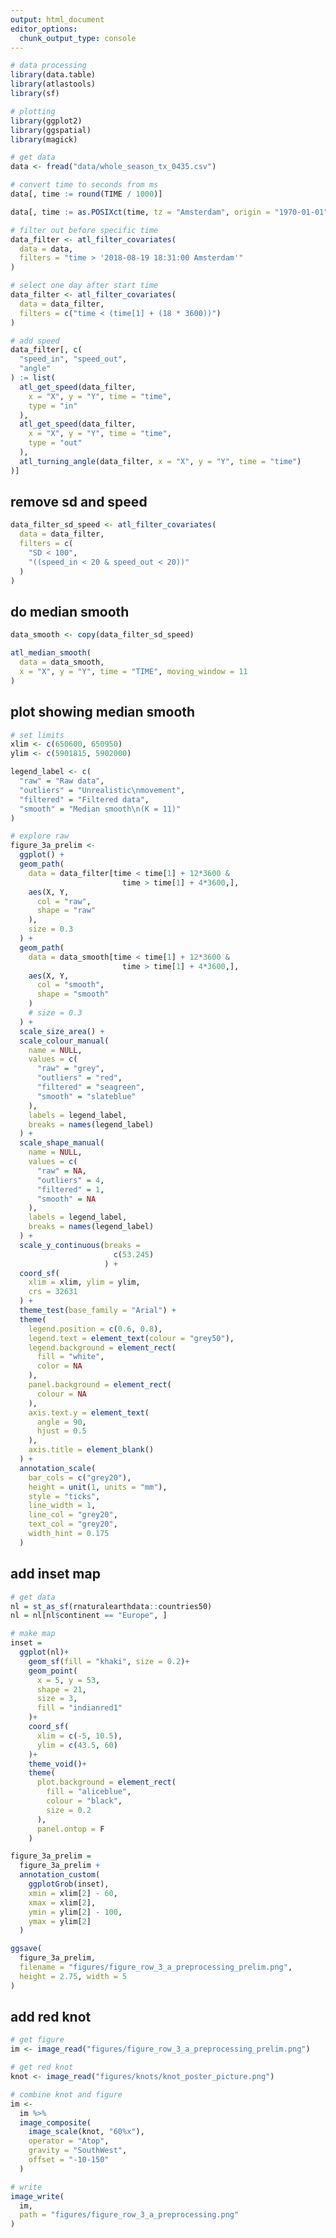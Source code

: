```yaml
---
output: html_document
editor_options: 
  chunk_output_type: console
---
```


```r
# data processing
library(data.table)
library(atlastools)
library(sf)

# plotting
library(ggplot2)
library(ggspatial)
library(magick)
```

```r
# get data
data <- fread("data/whole_season_tx_0435.csv")

# convert time to seconds from ms
data[, time := round(TIME / 1000)]

data[, time := as.POSIXct(time, tz = "Amsterdam", origin = "1970-01-01")]
```

```r
# filter out before specific time
data_filter <- atl_filter_covariates(
  data = data,
  filters = "time > '2018-08-19 18:31:00 Amsterdam'"
)

# select one day after start time
data_filter <- atl_filter_covariates(
  data = data_filter,
  filters = c("time < (time[1] + (18 * 3600))")
)
```

```r
# add speed
data_filter[, c(
  "speed_in", "speed_out",
  "angle"
) := list(
  atl_get_speed(data_filter,
    x = "X", y = "Y", time = "time",
    type = "in"
  ),
  atl_get_speed(data_filter,
    x = "X", y = "Y", time = "time",
    type = "out"
  ),
  atl_turning_angle(data_filter, x = "X", y = "Y", time = "time")
)]
```

## remove sd and speed

```r
data_filter_sd_speed <- atl_filter_covariates(
  data = data_filter,
  filters = c(
    "SD < 100",
    "((speed_in < 20 & speed_out < 20))"
  )
)
```

## do median smooth

```r
data_smooth <- copy(data_filter_sd_speed)

atl_median_smooth(
  data = data_smooth,
  x = "X", y = "Y", time = "TIME", moving_window = 11
)
```

## plot showing median smooth

```r
# set limits
xlim <- c(650600, 650950)
ylim <- c(5901815, 5902000)

legend_label <- c(
  "raw" = "Raw data",
  "outliers" = "Unrealistic\nmovement",
  "filtered" = "Filtered data",
  "smooth" = "Median smooth\n(K = 11)"
)

# explore raw
figure_3a_prelim <-
  ggplot() +
  geom_path(
    data = data_filter[time < time[1] + 12*3600 &
                         time > time[1] + 4*3600,],
    aes(X, Y,
      col = "raw",
      shape = "raw"
    ),
    size = 0.3
  ) +
  geom_path(
    data = data_smooth[time < time[1] + 12*3600 &
                         time > time[1] + 4*3600,],
    aes(X, Y,
      col = "smooth",
      shape = "smooth"
    )
    # size = 0.3
  ) +
  scale_size_area() +
  scale_colour_manual(
    name = NULL,
    values = c(
      "raw" = "grey",
      "outliers" = "red",
      "filtered" = "seagreen",
      "smooth" = "slateblue"
    ),
    labels = legend_label,
    breaks = names(legend_label)
  ) +
  scale_shape_manual(
    name = NULL,
    values = c(
      "raw" = NA,
      "outliers" = 4,
      "filtered" = 1,
      "smooth" = NA
    ),
    labels = legend_label,
    breaks = names(legend_label)
  ) +
  scale_y_continuous(breaks = 
                       c(53.245)
                     ) +
  coord_sf(
    xlim = xlim, ylim = ylim,
    crs = 32631
  ) +
  theme_test(base_family = "Arial") +
  theme(
    legend.position = c(0.6, 0.8),
    legend.text = element_text(colour = "grey50"),
    legend.background = element_rect(
      fill = "white",
      color = NA
    ),
    panel.background = element_rect(
      colour = NA
    ),
    axis.text.y = element_text(
      angle = 90,
      hjust = 0.5
    ),
    axis.title = element_blank()
  ) +
  annotation_scale(
    bar_cols = c("grey20"),
    height = unit(1, units = "mm"),
    style = "ticks",
    line_width = 1,
    line_col = "grey20",
    text_col = "grey20",
    width_hint = 0.175
  )
```

## add inset map

```r
# get data
nl = st_as_sf(rnaturalearthdata::countries50)
nl = nl[nl$continent == "Europe", ]

# make map
inset =
  ggplot(nl)+
    geom_sf(fill = "khaki", size = 0.2)+
    geom_point(
      x = 5, y = 53,
      shape = 21,
      size = 3,
      fill = "indianred1"
    )+
    coord_sf(
      xlim = c(-5, 10.5),
      ylim = c(43.5, 60)
    )+
    theme_void()+
    theme(
      plot.background = element_rect(
        fill = "aliceblue",
        colour = "black",
        size = 0.2
      ),
      panel.ontop = F
    )
```

```r
figure_3a_prelim = 
  figure_3a_prelim +
  annotation_custom(
    ggplotGrob(inset),
    xmin = xlim[2] - 60,
    xmax = xlim[2],
    ymin = ylim[2] - 100,
    ymax = ylim[2]
  )
```


```r
ggsave(
  figure_3a_prelim,
  filename = "figures/figure_row_3_a_preprocessing_prelim.png",
  height = 2.75, width = 5
)
```

## add red knot

```r
# get figure
im <- image_read("figures/figure_row_3_a_preprocessing_prelim.png")

# get red knot
knot <- image_read("figures/knots/knot_poster_picture.png")

# combine knot and figure
im <-
  im %>%
  image_composite(
    image_scale(knot, "60%x"),
    operator = "Atop",
    gravity = "SouthWest",
    offset = "-10-150"
  )

# write
image_write(
  im,
  path = "figures/figure_row_3_a_preprocessing.png"
)
```

